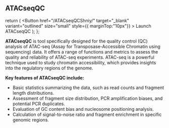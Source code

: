 

## ATACseqQC



  return (
     <Button href="/ATACseqQCShniy/"   target="_blank"  variant="outlined" size="small"  style={{ marginTop:"10px"}} >
          Launch ATACseqQC
        </Button>
  );
};

**ATACseqQC** is  tool specifically designed for the quality control (QC)
analysis of ATAC-seq (Assay for Transposase-Accessible Chromatin using sequencing) data. 
It offers a range of functions and metrics to assess the quality and reliability of 
ATAC-seq experiments. ATAC-seq is a powerful technique used to study chromatin accessibility,
which provides insights into the regulatory regions of the genome.

**Key features of ATACseqQC include:**

- Basic statistics summarizing the data, such as read counts and fragment length distributions.
- Assessment of fragment size distribution, PCR amplification biases, and potential PCR duplicates.
- Evaluation of GC content bias and nucleosome positioning analysis.
- Calculation of signal-to-noise ratio and fragment enrichment in specific genomic regions.


<MyApp/>








